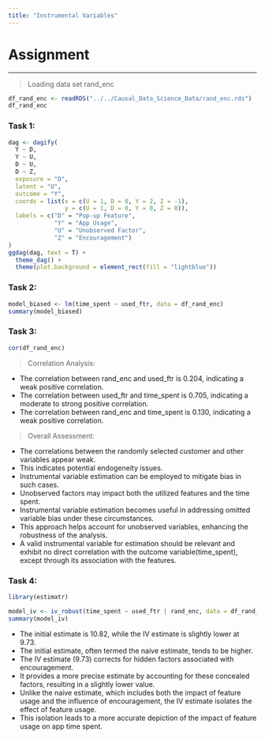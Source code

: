```yaml
---
title: "Instrumental Variables"
---
```


# Assignment 

------------------------------------------------------------------------

> Loading data set rand_enc

```r
df_rand_enc <- readRDS("../../Causal_Data_Science_Data/rand_enc.rds")
df_rand_enc
```

### Task 1:

```r
dag <- dagify(
  Y ~ D,
  Y ~ U,
  D ~ U,
  D ~ Z,
  exposure = "D",
  latent = "U",
  outcome = "Y",
  coords = list(x = c(U = 1, D = 0, Y = 2, Z = -1),
                y = c(U = 1, D = 0, Y = 0, Z = 0)),
  labels = c("D" = "Pop-up Feature", 
             "Y" = "App Usage", 
             "U" = "Unobserved Factor",
             "Z" = "Encouragement")
)
ggdag(dag, text = T) +
  theme_dag() +
  theme(plot.background = element_rect(fill = "lightblue"))
```

### Task 2:

```r
model_biased <- lm(time_spent ~ used_ftr, data = df_rand_enc)
summary(model_biased)
```

### Task 3:

```r
cor(df_rand_enc)
```
> Correlation Analysis:

* The correlation between rand_enc and used_ftr is 0.204, indicating a weak positive correlation.
* The correlation between used_ftr and time_spent is 0.705, indicating a moderate to strong positive correlation.
* The correlation between rand_enc and time_spent is 0.130, indicating a weak positive correlation.

> Overall Assessment:

* The correlations between the randomly selected customer and other variables appear weak.
* This indicates potential endogeneity issues.
* Instrumental variable estimation can be employed to mitigate bias in such cases.
* Unobserved factors may impact both the utilized features and the time spent.
* Instrumental variable estimation becomes useful in addressing omitted variable bias under these circumstances.
* This approach helps account for unobserved variables, enhancing the robustness of the analysis.
* A valid instrumental variable for estimation should be relevant and exhibit no direct correlation with the outcome variable(time_spent), except through its association with the features.

### Task 4:

```r
library(estimatr)

model_iv <- iv_robust(time_spent ~ used_ftr | rand_enc, data = df_rand_enc)
summary(model_iv)
```
* The initial estimate is 10.82, while the IV estimate is slightly lower at 9.73.
* The initial estimate, often termed the naive estimate, tends to be higher.
* The IV estimate (9.73) corrects for hidden factors associated with encouragement.
* It provides a more precise estimate by accounting for these concealed factors, resulting in a slightly lower value.
* Unlike the naive estimate, which includes both the impact of feature usage and the influence of encouragement, the IV estimate isolates the effect of feature usage.
* This isolation leads to a more accurate depiction of the impact of feature usage on app time spent.